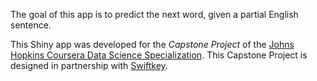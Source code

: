 The goal of this app is to predict the next word, given a partial English sentence.  

This Shiny app was developed for the *Capstone Project*  of the 
[Johns Hopkins Coursera Data Science 
Specialization](https://www.coursera.org/specialization/jhudatascience/1?utm_medium=listingPage). This Capstone Project is designed in partnership with [Swiftkey](http://swiftkey.com/).










